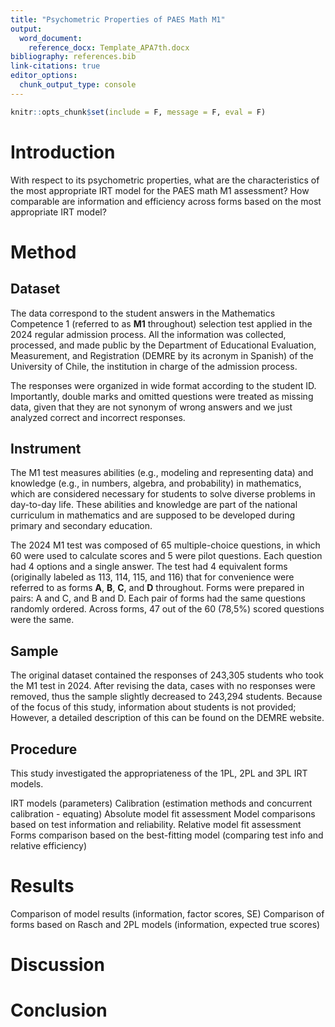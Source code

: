 ```yaml
---
title: "Psychometric Properties of PAES Math M1"
output:
  word_document:
    reference_docx: Template_APA7th.docx
bibliography: references.bib
link-citations: true
editor_options: 
  chunk_output_type: console
---
```


```r
knitr::opts_chunk$set(include = F, message = F, eval = F)
```

# Introduction

With respect to its psychometric properties, what are the characteristics of the most appropriate IRT model for the PAES math M1 assessment? How comparable are information and efficiency across forms based on the most appropriate IRT model?

# Method

## Dataset

The data correspond to the student answers in the Mathematics Competence 1 (referred to as **M1** throughout) selection test applied in the 2024 regular admission process. All the information was collected, processed, and made public by the Department of Educational Evaluation, Measurement, and Registration (DEMRE by its acronym in Spanish) of the University of Chile, the institution in charge of the admission process.

The responses were organized in wide format according to the student ID. Importantly, double marks and omitted questions were treated as missing data, given that they are not synonym of wrong answers and we just analyzed correct and incorrect responses.

## Instrument

The M1 test measures abilities (e.g., modeling and representing data) and knowledge (e.g., in numbers, algebra, and probability) in mathematics, which are considered necessary for students to solve diverse problems in day-to-day life. These abilities and knowledge are part of the national curriculum in mathematics and are supposed to be developed during primary and secondary education.

The 2024 M1 test was composed of 65 multiple-choice questions, in which 60 were used to calculate scores and 5 were pilot questions. Each question had 4 options and a single answer. The test had 4 equivalent forms (originally labeled as 113, 114, 115, and 116) that for convenience were referred to as forms **A**, **B**, **C**, and **D** throughout. Forms were prepared in pairs: A and C, and B and D. Each pair of forms had the same questions randomly ordered. Across forms, 47 out of the 60 (78,5%) scored questions were the same.

## Sample

The original dataset contained the responses of 243,305 students who took the M1 test in 2024. After revising the data, cases with no responses were removed, thus the sample slightly decreased to 243,294 students. Because of the focus of this study, information about students is not provided; However, a detailed description of this can be found on the DEMRE website.

## Procedure

This study investigated the appropriateness of the 1PL, 2PL and 3PL IRT models.

IRT models (parameters)
Calibration (estimation methods and concurrent calibration - equating)
Absolute model fit assessment
Model comparisons based on test information and reliability. Relative model fit assessment
Forms comparison based on the best-fitting model (comparing test info and relative efficiency)

# Results

Comparison of model results (information, factor scores, SE)
Comparison of forms based on Rasch and 2PL models (information, expected true scores)

# Discussion

# Conclusion
